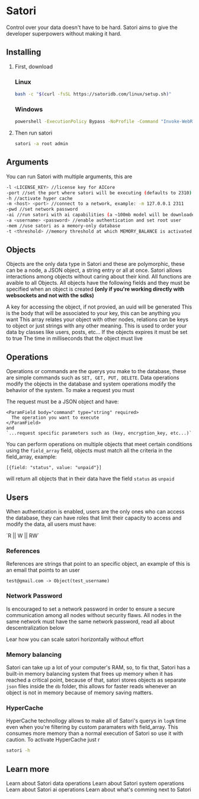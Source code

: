 # Satori

Control over your data doesn't have to be hard. Satori aims to give the developer superpowers without making it hard.

## Installing

1. First, download

   ### Linux

   ```bash
   bash -c "$(curl -fsSL https://satoridb.com/linux/setup.sh)"
   ```

   ### Windows

   ```bash
   powershell -ExecutionPolicy Bypass -NoProfile -Command "Invoke-WebRequest -Uri 'https://satoridb.com/win/setup.ps1' -OutFile 'setup.ps1'; .\setup.ps1"
   ```
2. Then run satori

   ```bash
   satori -a root admin
   ```

## Arguments

You can run Satori with multiple arguments, this are

```bash
-l <LICENSE_KEY> //license key for AICore
-port //set the port where satori will be executing (defaults to 2310)
-h //activate hyper cache
-m <host> <port> //connect to a network, example: -m 127.0.0.1 2311
-pwd //set network password
-ai //run satori with ai capabilities (a ~100mb model will be downloaded)
-a <username> <password> //enable authentication and set root user
-mem //use satori as a memory-only database
-t <threshold> //memory threshold at which MEMORY_BALANCE is activated, example: satori -t 80 (memory balancing will be activated at 80% memory consumption)
```

## Objects

Objects are the only data type in Satori and these are polymorphic, these can be a node, a JSON object, a string entry or all at once. Satori allows interactions among objects without caring about their kind. All functions are avaible to all Objects. All objects have the following fields and they must be specified when an object is created **(only if you're working directly with websockets and not with the sdks)**

<ParamField body="key" type="string">
  A key for accessing the object, if not provied, an uuid will be generated
</ParamField>

<ParamField body="data" type="string, json, number, any[]" required>
  This is the body that will be associated to your key, this can be anything you want
</ParamField>

<ParamField body="vertices" type="string[]">
  This array relates your object with other nodes, relations can be keys to object or just strings with any other meaning.
</ParamField>

<ParamField body="type" type="string">
  This is used to order your data by classes like users, posts, etc...
</ParamField>

<ParamField body="expires" type="bool">
  If the objects expires it must be set to true
</ParamField>

<ParamField body="expiration_time" type="number">
  The time in milliseconds that the object must live
</ParamField>

## Operations

Operations or commands are the querys you make to the database, these are simple commands such as `SET, GET, PUT, DELETE`. Data operations modify the objects in the database and system operations modify the behavior of the system. To make a request you must

<Steps>
  <Step title="Connect to Satori via websocket">
    
  </Step>
  <Step title="Send the request">
    The request must be a JSON object and have:

    <ParamField body="command" type="string" required>
      The operation you want to execute
    </ParamField>
    and
    `...request specific parameters such as (key, encryption_key, etc...)`
  </Step>
</Steps>

You can perform operations on multiple objects that meet certain conditions using the `field_array` field, objects must match all the criteria in the field_array, example:

`[{field: "status", value: "unpaid"}]`

will return all objects that in their data have the field `status` as `unpaid`

## Users

When authentication is enabled, users are the only ones who can access the database, they can have roles that limit their capacity to access and modify the data, all users must have:

<ParamField body="username" type="string" required>
  
</ParamField>

<ParamField body="password" type="string">
  
</ParamField>

<ParamField body="permissions" type="number">
  `R || W || RW`
</ParamField>

### References

References are strings that point to an specific object, an example of this is an email that points to an user

`test@gmail.com -> Object(test_username)`

### Network Password

Is encouraged to set a network password in order to ensure a secure communication among all nodes without security flaws. All nodes in the same network must have the same network password, read all about descentralization below

<Card title="Descentralization" icon="webhook" href="https://docs.satoridb.com/descentralization">
  Lear how you can scale satori horizontally without effort
</Card>

### Memory balancing

Satori can take up a lot of your computer's RAM, so, to fix that, Satori has a built-in memory balancing system that frees up memory when it has reached a critical point, because of that, satori stores objects as separate `json` files inside the `db` folder, this allows for faster reads whenever an object is not in memory because of memory saving matters.

### HyperCache

HyperCache technollogy allows to make all of Satori's querys in `logN` time even when you're filtering by custom paramaters with field_array. This consumes more memory than a normal execution of Satori so use it with caution. To activate HyperCache just r

```bash
satori -h
```

## Learn more

<CardGroup cols={2}>
  <Card title="Data Operations" icon="database" href="https://docs.satoridb.com/data-operations">
    Learn about Satori data operations
  </Card>
  <Card title="System Operations" icon="solar-system" href="https://docs.satoridb.com/system-operations">
    Learn about Satori system operations
  </Card>
  <Card title="Satori AI" icon="brain-circuit" href="https://docs.satoridb.com/ai">
    Learn about Satori ai operations
  </Card>
  <Card title="Comming soon" icon="clock" href="https://docs.satoridb.com/soon">
    Learn about what's comming next to Satori
  </Card>
</CardGroup>